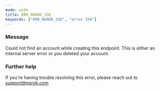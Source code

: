 ```yaml
---
mode: wide
title: ERR_NGROK_336
keywords: ["ERR_NGROK_336", "error 336"]
---
```


### Message

Could not find an account while creating this endpoint. This is either an internal server error or you deleted your account.

### Further help

If you're having trouble resolving this error, please reach out to [support@ngrok.com](mailto:support@ngrok.com?subject=Help%20with%20ERR_NGROK_336)
